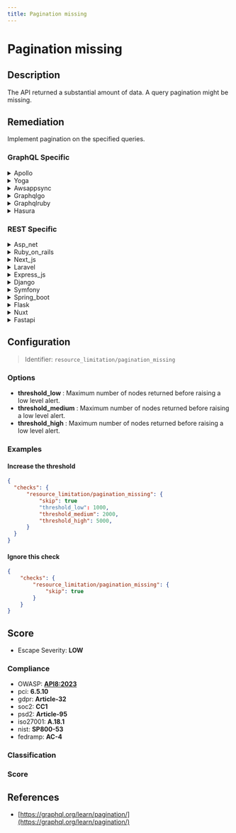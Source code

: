 ```yaml
---
title: Pagination missing
---
```


# Pagination missing

## Description

The API returned a substantial amount of data.
A query pagination might be missing.


## Remediation

Implement pagination on the specified queries.



### GraphQL Specific

<details>
    <summary>Apollo</summary>

Implement pagination in the Apollo framework engine by using cursor-based or offset-based strategies to manage large sets of data efficiently. This can be achieved by modifying the GraphQL schema to include pagination arguments such as 'limit' and 'after' for cursor-based pagination or 'offset' for offset-based pagination, and updating resolvers to handle these arguments appropriately. Ensure that the client-side queries also include these pagination parameters to fetch data in chunks.

</details>

<details>
    <summary>Yoga</summary>

Implement pagination in the Yoga framework engine to manage data sets efficiently. This can be achieved by using built-in pagination support or by creating custom pagination logic. Ensure that the pagination mechanism includes features such as page number, page size, and total record count to provide a seamless user experience.

</details>

<details>
    <summary>Awsappsync</summary>

To address the issue of missing pagination in AWS AppSync, implement pagination logic in your GraphQL schema by using arguments such as 'limit' and 'nextToken' for list queries. This will allow clients to request a specific number of items and to navigate through large sets of data by providing a token from the previous response. Ensure that your resolvers support this pagination mechanism and that they handle the 'nextToken' appropriately to fetch the subsequent set of results.

</details>

<details>
    <summary>Graphqlgo</summary>

Implement pagination in your GraphQL queries by using cursor-based or offset-based methods. This can be achieved by adding arguments such as 'first', 'last', 'before', and 'after' for cursor-based pagination, or 'limit' and 'offset' for offset-based pagination, to your GraphQL schema. Ensure that your Go framework's resolver functions are designed to handle these arguments and return the appropriate subset of data. This will help manage large datasets efficiently and prevent performance issues.

</details>

<details>
    <summary>Graphqlruby</summary>

Implement pagination in your GraphQL queries by using the `graphql-ruby` gem's built-in features. Define a `max_page_size` to limit the number of records returned in a single request and use `after` and `before` cursors to navigate between pages. This will help prevent performance issues and potential denial-of-service attacks due to large, unpaginated result sets.

</details>

<details>
    <summary>Hasura</summary>

Implement pagination in your Hasura queries by using the 'limit' and 'offset' arguments to control the number of records returned and to skip over records of a set. This will help in managing and optimizing the data load, especially for large datasets. Additionally, consider using cursor-based pagination with 'where' conditions for more efficient and performant data fetching.

</details>


### REST Specific

<details>
    <summary>Asp_net</summary>

Implement pagination in your API endpoints by using Skip and Take methods in LINQ queries or leveraging the built-in pagination support in Entity Framework. This will help manage and limit the amount of data returned in a single request, improving performance and reducing server load.

</details>

<details>
    <summary>Ruby_on_rails</summary>

Implement pagination using gems like 'kaminari' or 'will_paginate' to break the dataset into manageable chunks and return it page by page.

</details>

<details>
    <summary>Next_js</summary>

Implement server-side pagination in your API by using query parameters such as 'page' and 'limit' to return a subset of results per request. In Next.js, you can handle this logic within your API routes or when fetching data in 'getServerSideProps' or 'getStaticProps'.

</details>

<details>
    <summary>Laravel</summary>

Implement pagination in Laravel by using the 'paginate' method on the Eloquent query, which automatically handles large datasets and provides a simple way to access paginated data.

</details>

<details>
    <summary>Express_js</summary>

Implement pagination in your Express.js routes by using query parameters such as 'page' and 'limit' to control the amount of data returned per request. Utilize middleware or a library like 'mongoose-paginate' for MongoDB to handle the pagination logic efficiently.

</details>

<details>
    <summary>Django</summary>

Implement pagination in your Django views by using Django's Paginator class. This will help to split the large data set into manageable pages and reduce server load.

</details>

<details>
    <summary>Symfony</summary>

Implement pagination in your Symfony application by using the Pagerfanta bundle or the KnpPaginatorBundle to efficiently handle large datasets and limit the amount of data returned per request. Adjust your queries to fetch only a subset of data based on the page number and size parameters.

</details>

<details>
    <summary>Spring_boot</summary>

Implement pagination in the Spring Boot application by using Pageable interface in the repository methods and applying @PageableDefault or @RequestParam to controller endpoints to handle page size, number, and sorting.

</details>

<details>
    <summary>Flask</summary>

Implement pagination in your Flask route by using request arguments to define page number and limit, and apply these to your database query to return a subset of data.

</details>

<details>
    <summary>Nuxt</summary>

Implement pagination in your Nuxt.js application by using the 'fetch' or 'asyncData' methods to retrieve data in chunks. Utilize query parameters such as 'page' and 'limit' to request specific subsets of data from the API.

</details>

<details>
    <summary>Fastapi</summary>

Implement pagination in FastAPI by using query parameters such as 'skip' and 'limit' to control the number of records returned in a single request. This can help manage large datasets and improve API performance.

</details>

## Configuration

> Identifier: `resource_limitation/pagination_missing`

### Options

- **threshold_low** : Maximum number of nodes returned before raising a low level alert.
- **threshold_medium** : Maximum number of nodes returned before raising a low level alert.
- **threshold_high** : Maximum number of nodes returned before raising a low level alert.




### Examples



#### Increase the threshold

```json
{
  "checks": {
      "resource_limitation/pagination_missing": {
          "skip": true
          "threshold_low": 1000,
          "threshold_medium": 2000,
          "threshold_high": 5000,
      }
  }
}
```




#### Ignore this check

```json
{
    "checks": {
        "resource_limitation/pagination_missing": {
            "skip": true
        }
    }
}
```




## Score

- Escape Severity: **<span className="low-severity">LOW</span>**

### Compliance

- OWASP: **[API8:2023](https://github.com/OWASP/API-Security/blob/master/editions/2023/en/0xa8-security-misconfiguration.md)**
- pci: **6.5.10**
- gdpr: **Article-32**
- soc2: **CC1**
- psd2: **Article-95**
- iso27001: **A.18.1**
- nist: **SP800-53**
- fedramp: **AC-4**

### Classification






### Score




## References

- [https://graphql.org/learn/pagination/](https://graphql.org/learn/pagination/)
  